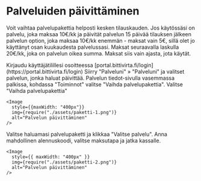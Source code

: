 # Palveluiden päivittäminen

Voit vaihtaa palvelupakettia helposti kesken tilauskauden. Jos käytössäsi on
palvelu, joka maksaa 10€/kk ja päivität palvelun 15 päivää tilauksen jälkeen
palvelun option, joka maksaa 10€/kk enemmän - maksat vain 5€, sillä olet jo
käyttänyt osan kuukaudesta palvelussasi. Maksat seuraavalla laskulla 20€/kk,
joka on palvelun oikea summa. Maksat siis vain ajasta, jota käytät.

<Stepper title="Palvelun optioiden päivittäminen">
  <Step>
    Kirjaudu käyttäjätilillesi osoitteessa
    [portal.bittivirta.fi/login](https://portal.bittivirta.fi/login)
  </Step>
  <Step>
    Siirry "Palveluni" » "Palveluni" ja valitset palvelun, jonka haluat päivittää.
    Palvelun tiedot-sivulla vasemmassa palkissa, kohdassa "Toiminnot" valitse
    "Vaihda palvelupakettia".
  </Step>
  <Step>
    Valitse "Vaihda palvelupakettia"

    <Image
      style={{maxWidth: "400px"}}
      img={require("./assets/paketti-1.png")}
      alt="Palvelun päivittäminen"
    />

  </Step>
  <Step>
    Valitse haluamasi palvelupaketti ja klikkaa "Valitse palvelu". Anna mahdollinen alennuskoodi, valitse maksutapa ja jatka kassalle.

    <Image
      style={{ maxWidth: "400px" }}
      img={require("./assets/paketti-2.png")}
      alt="Palvelun päivittäminen"
    />

  </Step>
</Stepper>









































